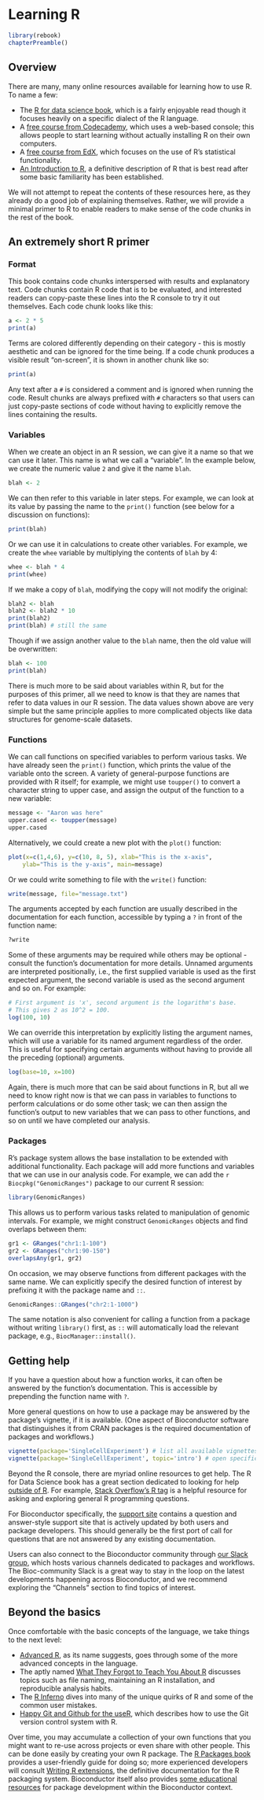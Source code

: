 # Learning R 

```r
library(rebook)
chapterPreamble()
```

## Overview

There are many, many online resources available for learning how to use R.
To name a few:

- The [R for data science book](https://r4ds.had.co.nz/), which is a fairly enjoyable read
though it focuses heavily on a specific dialect of the R language.
- A [free course from Codecademy](https://www.codecademy.com/learn/learn-r),
which uses a web-based console; this allows people to start learning without actually installing R on their own computers.
- A [free course from EdX](https://www.edx.org/course/statistics-and-r),
which focuses on the use of R's statistical functionality. 
- [An Introduction to R](https://cran.r-project.org/doc/manuals/R-intro.pdf),
a definitive description of R that is best read after some basic familiarity has been established. 

We will not attempt to repeat the contents of these resources here, as they already do a good job of explaining themselves.
Rather, we will provide a minimal primer to R to enable readers to make sense of the code chunks in the rest of the book.

## An extremely short R primer

### Format

This book contains code chunks interspersed with results and explanatory text.
Code chunks contain R code that is to be evaluated, and interested readers can copy-paste these lines into the R console to try it out themselves.
Each code chunk looks like this:

```r
a <- 2 * 5
print(a)
```

Terms are colored differently depending on their category - this is mostly aesthetic and can be ignored for the time being.
If a code chunk produces a visible result "on-screen", it is shown in another chunk like so:

```r
print(a)
```

Any text after a `#` is considered a comment and is ignored when running the code.
Result chunks are always prefixed with `#` characters so that users can just copy-paste sections of code without having to explicitly remove the lines containing the results.

### Variables

When we create an object in an R session, we can give it a name so that we can use it later.
This name is what we call a "variable".
In the example below, we create the numeric value `2` and give it the name `blah`. 

```r
blah <- 2
```

We can then refer to this variable in later steps.
For example, we can look at its value by passing the name to the `print()` function (see below for a discussion on functions):

```r
print(blah)
```

Or we can use it in calculations to create other variables.
For example, we create the `whee` variable by multiplying the contents of `blah` by 4:

```r
whee <- blah * 4
print(whee)
```

If we make a copy of `blah`, modifying the copy will not modify the original:

```r
blah2 <- blah
blah2 <- blah2 * 10
print(blah2) 
print(blah) # still the same
```

Though if we assign another value to the `blah` name, then the old value will be overwritten:

```r
blah <- 100
print(blah)
```

There is much more to be said about variables within R, but for the purposes of this primer, 
all we need to know is that they are names that refer to data values in our R session.
The data values shown above are very simple but the same principle applies to more complicated objects like data structures for genome-scale datasets.

### Functions

We can call functions on specified variables to perform various tasks.
We have already seen the `print()` function, which prints the value of the variable onto the screen.
A variety of general-purpose functions are provided with R itself;
for example, we might use `toupper()` to convert a character string to upper case, and assign the output of the function to a new variable:

```r
message <- "Aaron was here"
upper.cased <- toupper(message)
upper.cased
```

Alternatively, we could create a new plot with the `plot()` function:

```r
plot(x=c(1,4,6), y=c(10, 8, 5), xlab="This is the x-axis", 
    ylab="This is the y-axis", main=message)
```

Or we could write something to file with the `write()` function:

```r
write(message, file="message.txt")
```

The arguments accepted by each function are usually described in the documentation for each function, accessible by typing a `?` in front of the function name:

```r
?write
```

Some of these arguments may be required while others may be optional - consult the function's documentation for more details.
Unnamed arguments are interpreted positionally, i.e., the first supplied variable is used as the first expected argument, the second variable is used as the second argument and so on.
For example:

```r
# First argument is 'x', second argument is the logarithm's base.
# This gives 2 as 10^2 = 100.
log(100, 10)
```

We can override this interpretation by explicitly listing the argument names, which will use a variable for its named argument regardless of the order.
This is useful for specifying certain arguments without having to provide all the preceding (optional) arguments.

```r
log(base=10, x=100)
```

Again, there is much more that can be said about functions in R, 
but all we need to know right now is that we can pass in variables to functions to perform calculations or do some other task;
we can then assign the function's output to new variables that we can pass to other functions, and so on until we have completed our analysis.

### Packages

R's package system allows the base installation to be extended with additional functionality.
Each package will add more functions and variables that we can use in our analysis code. 
For example, we can add the `r Biocpkg("GenomicRanges")` package to our current R session:
    
```r
library(GenomicRanges)
```

This allows us to perform various tasks related to manipulation of genomic intervals.
For example, we might construct `GenomicRanges` objects and find overlaps between them:

```r
gr1 <- GRanges("chr1:1-100")
gr2 <- GRanges("chr1:90-150")
overlapsAny(gr1, gr2)
```

On occasion, we may observe functions from different packages with the same name.
We can explicitly specify the desired function of interest by prefixing it with the package name and `::`.

```r
GenomicRanges::GRanges("chr2:1-1000")
```

The same notation is also convenient for calling a function from a package without writing `library()` first,
as `::` will automatically load the relevant package, e.g., `BiocManager::install()`.

## Getting help

If you have a question about how a function works, it can often be answered by the function's documentation.
This is accessible by prepending the function name with `?`.

More general questions on how to use a package may be answered by the package's vignette, if it is available.
(One aspect of Bioconductor software that distinguishes it from CRAN packages is the required documentation of packages and workflows.)

```r
vignette(package='SingleCellExperiment') # list all available vignettes
vignette(package='SingleCellExperiment', topic='intro') # open specific vignette
```

Beyond the R console, there are myriad online resources to get help. 
The R for Data Science book has a great section dedicated to looking for help [outside of R](https://r4ds.had.co.nz/introduction.html#getting-help-and-learning-more). 
For example, [Stack Overflow's R tag](https://stackoverflow.com/questions/tagged/r) is a helpful resource for asking and exploring general R programming questions.
    
For Bioconductor specifically, the [support site](https://support.bioconductor.org/) contains a question and answer-style support site that is actively updated by both users and package developers.
This should generally be the first port of call for questions that are not answered by any existing documentation.

Users can also connect to the Bioconductor community through [our Slack group](https://bioc-community.herokuapp.com), which hosts various channels dedicated to packages and workflows. 
The Bioc-community Slack is a great way to stay in the loop on the latest developments happening across Bioconductor, and we recommend exploring the "Channels" section to find topics of interest. 

## Beyond the basics

Once comfortable with the basic concepts of the language, we take things to the next level:

- [Advanced R](https://adv-r.hadley.nz/), as its name suggests, goes through some of the more advanced concepts in the language.
- The aptly named [What They Forgot to Teach You About R](https://whattheyforgot.org/) discusses topics such as file naming, maintaining an R installation, and reproducible analysis habits.
- The [R Inferno](https://www.burns-stat.com/pages/Tutor/R_inferno.pdf) dives into many of the unique quirks of R and some of the common user mistakes.
- [Happy Git and Github for the useR](https://happygitwithr.com/), which describes how to use the Git version control system with R.

Over time, you may accumulate a collection of your own functions that you might want to re-use across projects or even share with other people.
This can be done easily by creating your own R package.
The [R Packages book](http://r-pkgs.had.co.nz/) provides a user-friendly guide for doing so;
more experienced developers will consult [Writing R extensions](https://cran.r-project.org/doc/manuals/r-release/R-exts.html), the definitive documentation for the R packaging system.
Bioconductor itself also provides [some educational resources](https://www.bioconductor.org/developers/) for package development within the Bioconductor context.
